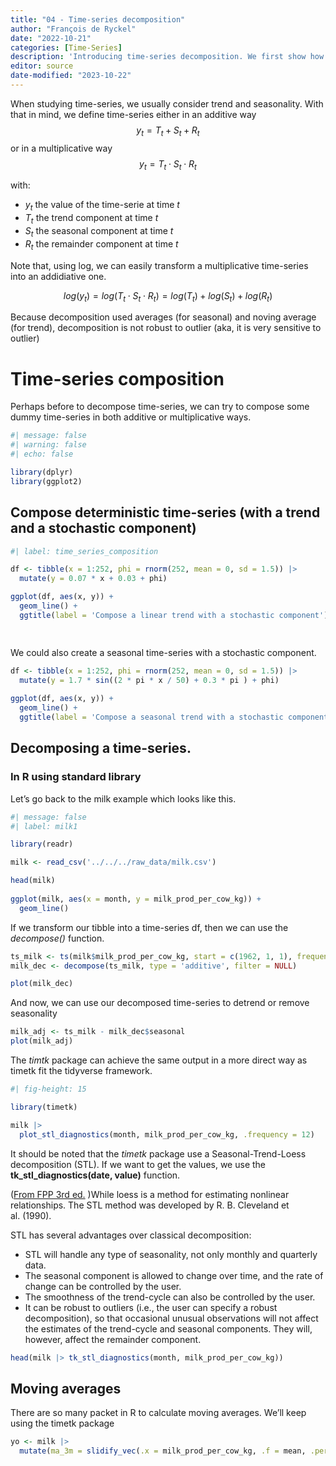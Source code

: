 ```yaml
---
title: "04 - Time-series decomposition"
author: "François de Ryckel"
date: "2022-10-21"
categories: [Time-Series]
description: 'Introducing time-series decomposition. We first show how to compose time-series using linear trend, seasonality and then white nosie.'
editor: source
date-modified: "2023-10-22"
---
```


When studying time-series, we usually consider trend and seasonality.  With that in mind, we define time-series either in an additive way $$y_t = T_t + S_t + R_t$$ or in a multiplicative way $$y_t = T_t \cdot S_t \cdot R_t$$ 

with: 


* $y_t$ the value of the time-serie at time $t$
* $T_t$ the trend component at time $t$
* $S_t$ the seasonal component at time $t$
* $R_t$ the remainder component at time $t$

::: {.callout-note}

Note that, using log, we can easily transform a multiplicative time-series into an addidiative one. 

$$log(y_t) = log(T_t \cdot S_t \cdot R_t) = log(T_t) + log(S_t) + log(R_t)$$
:::

Because decomposition used averages (for seasonal) and noving average (for trend), decomposition is not robust to outlier (aka, it is very sensitive to outlier)

# Time-series composition 

Perhaps before to decompose time-series, we can try to compose some dummy time-series in both additive or multiplicative ways. 

```r
#| message: false
#| warning: false
#| echo: false

library(dplyr)
library(ggplot2)
```

## Compose deterministic time-series (with a trend and a stochastic component) 

```r
#| label: time_series_composition

df <- tibble(x = 1:252, phi = rnorm(252, mean = 0, sd = 1.5)) |> 
  mutate(y = 0.07 * x + 0.03 + phi)

ggplot(df, aes(x, y)) + 
  geom_line() + 
  ggtitle(label = 'Compose a linear trend with a stochastic component')

  
```

We could also create a seasonal time-series with a stochastic component. 

```r
df <- tibble(x = 1:252, phi = rnorm(252, mean = 0, sd = 1.5)) |> 
  mutate(y = 1.7 * sin((2 * pi * x / 50) + 0.3 * pi ) + phi)
         
ggplot(df, aes(x, y)) + 
  geom_line() + 
  ggtitle(label = 'Compose a seasonal trend with a stochastic component')
```

## Decomposing a time-series. 

### In R using standard library

Let's go back to the milk example which looks like this.   

```r
#| message: false
#| label: milk1

library(readr)

milk <- read_csv('../../../raw_data/milk.csv')

head(milk)
  
ggplot(milk, aes(x = month, y = milk_prod_per_cow_kg)) + 
  geom_line()
```

If we transform our tibble into a time-series df, then we can use the *decompose()* function.  

```r
ts_milk <- ts(milk$milk_prod_per_cow_kg, start = c(1962, 1, 1), frequency = 12)
milk_dec <- decompose(ts_milk, type = 'additive', filter = NULL)

plot(milk_dec)
```

And now, we can use our decomposed time-series to detrend or remove seasonality 

```r
milk_adj <- ts_milk - milk_dec$seasonal
plot(milk_adj)
```

The *timtk* package can achieve the same output in a more direct way as timetk fit the tidyverse framework. 

```r
#| fig-height: 15

library(timetk)

milk |> 
  plot_stl_diagnostics(month, milk_prod_per_cow_kg, .frequency = 12)

```

It should be noted that the *timetk* package use a Seasonal-Trend-Loess decomposition (STL).
If we want to get the values, we use the **tk_stl_diagnostics(date, value)** function. 

([From FPP 3rd ed.](https://otexts.com/fpp3/stl.html) )While loess is a method for estimating nonlinear relationships. The STL method was developed by R. B. Cleveland et al. (1990).

STL has several advantages over classical decomposition:

* STL will handle any type of seasonality, not only monthly and quarterly data.
* The seasonal component is allowed to change over time, and the rate of change can be controlled by the user.
* The smoothness of the trend-cycle can also be controlled by the user.
* It can be robust to outliers (i.e., the user can specify a robust decomposition), so that occasional unusual observations will not affect the estimates of the trend-cycle and seasonal components. They will, however, affect the remainder component. 


```r
head(milk |> tk_stl_diagnostics(month, milk_prod_per_cow_kg))
```

## Moving averages 

There are so many packet in R to calculate moving averages.  We'll keep using the timetk package 

```r
yo <- milk |> 
  mutate(ma_3m = slidify_vec(.x = milk_prod_per_cow_kg, .f = mean, .period = 3, .align = 'right'))
```

